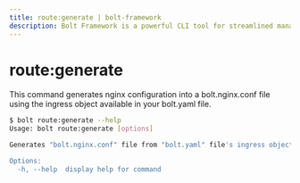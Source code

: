```yaml
---
title: route:generate | bolt-framework
description: Bolt Framework is a powerful CLI tool for streamlined management and deployment of projects and services.
---
```



<Meta title="CLI Reference/route:generate" />

# route:generate

This command generates nginx configuration into a bolt.nginx.conf file using the ingress object available in your bolt.yaml file.

```bash
$ bolt route:generate --help
Usage: bolt route:generate [options]

Generates "bolt.nginx.conf" file from "bolt.yaml" file's ingress object

Options:
  -h, --help  display help for command
```
